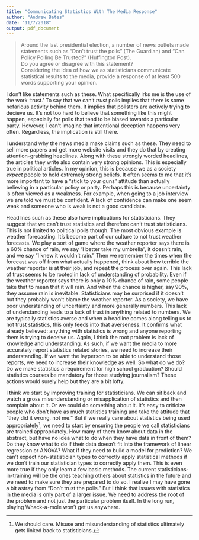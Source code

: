 ```yaml
---
title: "Communicating Statistics With The Media Response"
author: "Andrew Bates"
date: "11/7/2018"
output: pdf_document
---
```




> Around the last presidential election, a number of news outlets made statements such as "Don't trust the polls" (The Guardian) and "Can Policy Polling Be Trusted?" (Huffington Post).  
> Do you agree or disagree with this statement?  
> Considering the idea of how we as statisticians communicate statistical results to the media, provide a response of at least 500 words supporting your opinion.


I don't like statements such as these.
What specifically irks me is the use of the work 'trust.'
To say that we can't _trust_ polls implies that there is some nefarious activity behind them.
It implies that pollsters are actively trying to decieve us.
It's not too hard to believe that something like this might happen, especially for polls that tend to be biased towards a particular party.
However, I can't imagine that intentional deception happens very often.
Regardless, the implication is still there.

I understand why the news media make claims such as these. 
They need to sell more papers and get more website visits and they do that by creating attention-grabbing headlines. 
Along with these strongly worded headlines, the articles they write also contain very strong opinions.
This is especially true in political articles.
In my opinion, this is because we as a society _expect_ people to hold extremely strong beliefs.
It often seems to me that it's more important to have a "stick to your guns" attitude than actually believing in a particular policy or party.
Perhaps this is because uncertainty is often viewed as a weakness.
For example, when going to a job interview we are told we must be confident.
A lack of confidence can make one seem weak and someone who is weak is not a good candidate.


Headlines such as these also have implications for statisticians.
They suggest that we can't trust statistics and therefore can't trust statisticians.
This is not limited to political polls though.
The most obvious example is weather forecasting.
It's become part of our culture to not trust weather forecasts.
We play a sort of game where the weather reporter says there is a 60% chance of rain, we say "I better take my umbrella", it doesn't rain, and we say "I knew it wouldn't rain."
Then we remember the times when the forecast was off from what actually happened, think about how terrible the weather reporter is at their job, and repeat the process over again.
This lack of trust seems to be rooted in lack of understanding of probability.
Even if the weather reporter says there is only a 10% chance of rain, some people take that to mean that it will rain.
And when the chance is higher, say 90%, they assume rain is inevitable.
Statisticians may be surprised if it doesn't but they probably won't blame the weather reporter.
As a society, we have poor understanding of uncertainty and more generally numbers.
This lack of understanding leads to a lack of trust in anything related to numbers.
We are typically statistics averse and when a headline comes along telling us to not trust statistics, this only feeds into that averseness.
It confirms what already believed: anything with statistics is wrong and anyone reporting them is trying to deceive us.
Again, I think the root problem is lack of knowledge and understanding.
As such, if we want the media to more accurately report statistics related stories, we need to increase their understanding.
If we want the layperson to be able to understand those reports, we need to increase their knowledge as well.
So what do we do? 
Do we make statistics a requirement for high school graduation? 
Should statistics courses be mandatory for those studying journalism? 
These actions would surely help but they are a bit lofty.

I think we start by improving training for statisticians.
We can sit back and watch a gross misunderstanding or misapplication of statistics and then complain about it.
Or we could do something about it.
It's easy to criticize people who don't have as much statistics training and take the attitude that "they did it wrong, not me."
But if we really care about statistics being used appropriately[^1], we need to start by ensuring the people we call statisticians are trained appropriately.
How many of them know about data in the abstract, but have no idea what to do when they have data in front of them?
Do they know what to do if their data doesn't fit into the framework of linear regression or ANOVA?
What if they need to build a model for prediction?
We can't expect non-statistician types to correctly apply statistical methods if we don't train our statistician types to correctly apply them.
This is even more true if they only learn a few basic methods.
The current statisticians-in-training will be the ones teaching others about statistics in the future and we need to make sure they are prepared to do so. 
I realize I may have gone a bit astray from "Don't trust the polls."
But I think that issues with statistics in the media is only part of a larger issue.
We need to address the root of the problem and not just the particular problem itself.
In the long run, playing Whack-a-mole won't get us anywhere.


[^1]: We should care. Misuse and misunderstanding of statistics ultimately gets linked back to statisticians.










